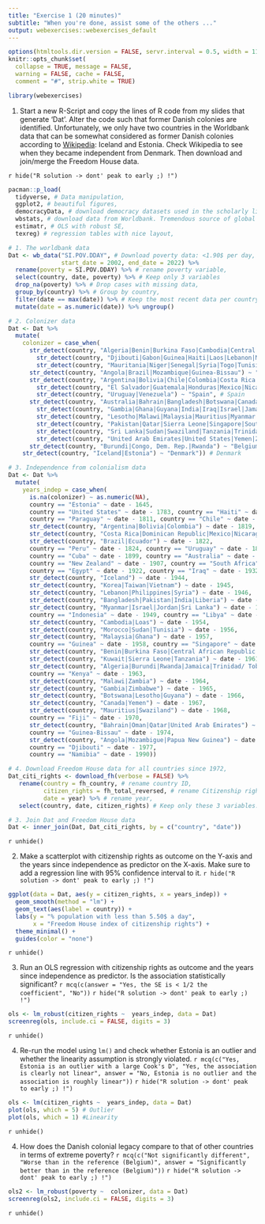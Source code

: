 ```yaml
---
title: "Exercise 1 (20 minutes)"
subtitle: "When you're done, assist some of the others ..."
output: webexercises::webexercises_default
---
```


```r
options(htmltools.dir.version = FALSE, servr.interval = 0.5, width = 115, digits = 2)
knitr::opts_chunk$set(
  collapse = TRUE, message = FALSE, 
  warning = FALSE, cache = FALSE,
  comment = "#", strip.white = TRUE)

library(webexercises)
```

1. Start a new R-Script and copy the lines of R code from my slides that generate 'Dat'. Alter the code such that former Danish colonies are identified. Unfortunately, we only have two countries in the Worldbank data that can be somewhat considered as former Danish colonies according to [Wikipedia](https://en.wikipedia.org/wiki/Danish_overseas_colonies): Iceland and Estonia. Check Wikipedia to see when they became independent from Denmark. Then download and join/merge the Freedom House data.
  
`r hide("R solution -> dont' peak to early ;) !")`
```r
pacman::p_load(
  tidyverse, # Data manipulation,
  ggplot2, # beautiful figures,
  democracyData, # download democracy datasets used in the scholarly literature.
  wbstats, # download data from Worldbank. Tremendous source of global socio-economic data.
  estimatr, # OLS with robust SE,
  texreg) # regression tables with nice layout,

# 1. The worldbank data
Dat <- wb_data("SI.POV.DDAY", # Download poverty data: <1.90$ per day,
               start_date = 2002, end_date = 2022) %>%
  rename(poverty = SI.POV.DDAY) %>% # rename poverty variable,
  select(country, date, poverty) %>% # Keep only 3 variables
  drop_na(poverty) %>% # Drop cases with missing data,
  group_by(country) %>% # Group by country,
  filter(date == max(date)) %>% # Keep the most recent data per country.
  mutate(date = as.numeric(date)) %>% ungroup()

# 2. Colonizer data
Dat <- Dat %>% 
  mutate(
    colonizer = case_when(
      str_detect(country, "Algeria|Benin|Burkina Faso|Cambodia|Central African Republic|Chad") |
        str_detect(country, "Djibouti|Gabon|Guinea|Haiti|Laos|Lebanon|Madagascar|Mali|Congo, Rep.|Cote D'Ivoire") | 
        str_detect(country, "Mauritania|Niger|Senegal|Syria|Togo|Tunisia|Vietnam") ~ "France", # France
      str_detect(country, "Angola|Brazil|Mozambique|Guinea-Bissau") ~ "Portugal", # Portugal
      str_detect(country, "Argentina|Bolivia|Chile|Colombia|Costa Rica|Cuba|Dominican Republic|Ecuador") |
        str_detect(country, "El Salvador|Guatemala|Honduras|Mexico|Nicaragua|Panama|Paraguay|Peru") |
        str_detect(country, "Uruguay|Venezuela") ~ "Spain", # Spain
      str_detect(country, "Australia|Bahrain|Bangladesh|Botswana|Canada|Cyprus|Egypt|Fiji") |
        str_detect(country, "Gambia|Ghana|Guyana|India|Iraq|Israel|Jamaica|Jordan|Kenya|Kuwait") |
        str_detect(country, "Lesotho|Malawi|Malaysia|Mauritius|Myanmar|New Zealand|Nigeria|Oman") | 
        str_detect(country, "Pakistan|Qatar|Sierra Leone|Singapore|South Africa") | 
        str_detect(country, "Sri Lanka|Sudan|Swaziland|Tanzania|Trinidad/Tobago|Uganda") | 
        str_detect(country, "United Arab Emirates|United States|Yemen|Zambia|Zimbabwe") ~ "Britain", # Britain
      str_detect(country, "Burundi|Congo, Dem. Rep.|Rwanda") ~ "Belgium",
    str_detect(country, "Iceland|Estonia") ~ "Denmark")) # Denmark

# 3. Independence from colonialism data
Dat <- Dat %>% 
  mutate(
    years_indep = case_when(
      is.na(colonizer) ~ as.numeric(NA),
      country == "Estonia" ~ date - 1645,
      country == "United States" ~ date - 1783, country == "Haiti" ~ date - 1804, 
      country == "Paraguay" ~ date - 1811, country == "Chile" ~ date - 1818,
      str_detect(country, "Argentina|Bolivia|Colombia") ~ date - 1819,
      str_detect(country, "Costa Rica|Dominican Republic|Mexico|Nicaragua|Panama|El Salvador|Guatemala|Honduras|Venezuela") ~ date - 1821,
      str_detect(country, "Brazil|Ecuador") ~ date - 1822,
      country == "Peru" ~ date - 1824, country == "Uruguay" ~ date - 1828,
      country == "Cuba" ~ date - 1899, country == "Australia" ~ date - 1901,
      country == "New Zealand" ~ date - 1907, country == "South Africa" ~ date - 1910,
      country == "Egypt" ~ date - 1922, country == "Iraq" ~ date - 1932,
      str_detect(country, "Iceland") ~ date - 1944,
      str_detect(country, "Korea|Taiwan|Vietnam") ~ date - 1945,
      str_detect(country, "Lebanon|Philippines|Syria") ~ date - 1946,
      str_detect(country, "Bangladesh|Pakistan|India|Liberia") ~ date - 1947,
      str_detect(country, "Myanmar|Israel|Jordan|Sri Lanka") ~ date - 1948,
      country == "Indonesia" ~ date - 1949, country == "Libya" ~ date - 1951,
      str_detect(country, "Cambodia|Loas") ~ date - 1954,
      str_detect(country, "Morocco|Sudan|Tunisia") ~ date - 1956,
      str_detect(country, "Malaysia|Ghana") ~ date - 1957,
      country == "Guinea" ~ date - 1958, country == "Singapore" ~ date - 1959,
      str_detect(country, "Benin|Burkina Faso|Central African Republic|Chad|Congo, Dem. Rep.|Congo, Rep.|Code D'Ivoire|Mali|Mauritania|Niger|Nigeria|Senegal|Gabon|Somalia|Togo") ~ date - 1960,
      str_detect(country, "Kuwait|Sierra Leone|Tanzania") ~ date - 1961,
      str_detect(country, "Algeria|Burundi|Rwanda|Jamaica|Trinidad/ Tobago|Uganda") ~ date - 1962,
      country == "Kenya" ~ date - 1963,
      str_detect(country, "Malawi|Zambia") ~ date - 1964,
      str_detect(country, "Gambia|Zimbabwe") ~ date - 1965,
      str_detect(country, "Botswana|Lesotho|Guyana") ~ date - 1966,
      str_detect(country, "Canada|Yemen") ~ date - 1967,
      str_detect(country, "Mauritius|Swaziland") ~ date - 1968,
      country == "Fiji" ~ date - 1970,
      str_detect(country, "Bahrain|Oman|Qatar|United Arab Emirates") ~ date - 1971,
      country == "Guinea-Bissau" ~ date - 1974,
      str_detect(country, "Angola|Mozambigue|Papua New Guinea") ~ date - 1975,
      country == "Djibouti" ~ date - 1977, 
      country == "Namibia" ~ date - 1990))

# 4. Download Freedom House data for all countries since 1972,
Dat_citi_rights <- download_fh(verbose = FALSE) %>% 
   rename(country = fh_country, # rename country ID,
          citizen_rights = fh_total_reversed, # rename Citizenship rights indicator,
          date = year) %>% # rename year,
   select(country, date, citizen_rights) # Keep only these 3 variables.

# 3. Join Dat and Freedom House data
Dat <- inner_join(Dat, Dat_citi_rights, by = c("country", "date"))
```
`r unhide()`

2. Make a scatterplot with citizenship rights as outcome on the Y-axis and the years since independence as predictor on the X-axis. Make sure to add a regression line with 95% confidence interval to it.
`r hide("R solution -> dont' peak to early ;) !")`
```r
ggplot(data = Dat, aes(y = citizen_rights, x = years_indep)) +
  geom_smooth(method = "lm") +
  geom_text(aes(label = country)) +
  labs(y = "% population with less than 5.50$ a day", 
       x = "Freedom House index of citizenship rights") +
  theme_minimal() +
  guides(color = "none")
```
`r unhide()`

3. Run an OLS regression with citizenship rights as outcome and the years since independence as predictor. Is the association statistically significant? `r mcq(c(answer = "Yes, the SE is < 1/2 the coefficient", "No"))` 
`r hide("R solution -> dont' peak to early ;) !")`
```r
ols <- lm_robust(citizen_rights ~  years_indep, data = Dat)
screenreg(ols, include.ci = FALSE, digits = 3)
```
`r unhide()`

4. Re-run the model using `lm()` and check whether Estonia is an outlier and whether the linearity assumption is strongly violated. `r mcq(c("Yes, Estonia is an outlier with a large Cook's D", "Yes, the association is clearly not linear", answer = "No, Estonia is no outlier and the association is roughly linear"))` 
`r hide("R solution -> dont' peak to early ;) !")`
```r
ols <- lm(citizen_rights ~  years_indep, data = Dat)
plot(ols, which = 5) # Outlier
plot(ols, which = 1) #Linearity
```
`r unhide()`

4. How does the Danish colonial legacy compare to that of other countries in terms of extreme poverty? `r mcq(c("Not significantly different", "Worse than in the reference (Belgium)", answer = "Significantly better than in the reference (Belgium)"))`
`r hide("R solution -> dont' peak to early ;) !")`
```r
ols2 <- lm_robust(poverty ~  colonizer, data = Dat)
screenreg(ols2, include.ci = FALSE, digits = 3)
```
`r unhide()`